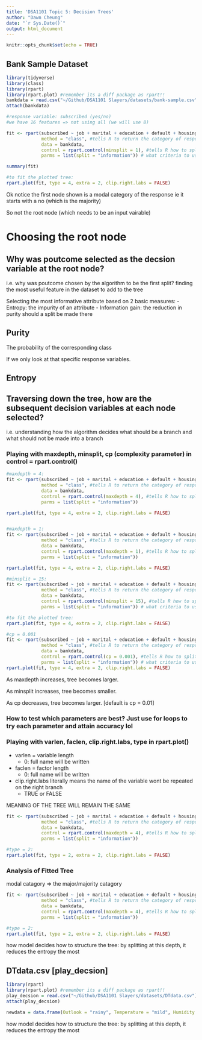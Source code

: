```yaml
---
title: 'DSA1101 Topic 5: Decision Trees'
author: "Dawn Cheung"
date: "`r Sys.Date()`"
output: html_document
---
```


```r
knitr::opts_chunk$set(echo = TRUE)
```




## Bank Sample Dataset

```r
library(tidyverse)
library(class)
library(rpart)
library(rpart.plot) #remember its a diff package as rpart!!
bankdata = read.csv("~/Github/DSA1101 Slayers/datasets/bank-sample.csv")
attach(bankdata)

#response variable: subscribed (yes/no)
#we have 16 features => not using all (we will use 8)

fit <- rpart(subscribed ~ job + marital + education + default + housing + loan + contact + poutcome,
             method = "class", #tells R to return the category of response (yes or no)
             data = bankdata,
             control = rpart.control(minsplit = 1), #tells R how to split the node; minsplit = 1 means a branch is created when there is at least 1 observation in that branch => tells R how big we want the tree to be
             parms = list(split = "information")) # what criteria to use to choose the root node & internal nodes; either info gained or gini index; default val is gini

summary(fit)

#to fit the plotted tree:
rpart.plot(fit, type = 4, extra = 2, clip.right.labs = FALSE)
```

Ok notice the first node shown is a modal category of the response ie it starts with a no (which is the majority)

So not the root node (which needs to be an input vairable)

# Choosing the root node
## Why was poutcome selected as the decsion variable at the root node?
i.e. why was poutcome chosen by the algorithm  to be the first split? finding the most useful feature in the dataset to add to the tree

Selecting the most informative attribute based on 2 basic measures:
- Entropy: the impurity of an attribute
- Information gain: the reduction in purity should a split be made there

## Purity
The probability of the corresponding class

If we only look at that specific response variables. 

## Entropy


## Traversing down the tree, how are the subsequent decision variables at each node selected?
i.e. understanding how the algorithm decides what should be a branch and what should not be made into a branch

### Playing with maxdepth, minsplit, cp (complexity parameter) in control = rpart.control()

```r

#maxdepth = 4:
fit <- rpart(subscribed ~ job + marital + education + default + housing + loan + contact + poutcome,
             method = "class", #tells R to return the category of response (yes or no)
             data = bankdata,
             control = rpart.control(maxdepth = 4), #tells R how to split the node; minsplit = 1 means a branch is created when there is at least 1 observation in that branch => tells R how big we want the tree to be
             parms = list(split = "information")) 

rpart.plot(fit, type = 4, extra = 2, clip.right.labs = FALSE)


#maxdepth = 1:
fit <- rpart(subscribed ~ job + marital + education + default + housing + loan + contact + poutcome,
             method = "class", #tells R to return the category of response (yes or no)
             data = bankdata,
             control = rpart.control(maxdepth = 1), #tells R how to split the node; minsplit = 1 means a branch is created when there is at least 1 observation in that branch => tells R how big we want the tree to be
             parms = list(split = "information")) 

rpart.plot(fit, type = 4, extra = 2, clip.right.labs = FALSE)

#minsplit = 15:
fit <- rpart(subscribed ~ job + marital + education + default + housing + loan + contact + poutcome,
             method = "class", #tells R to return the category of response (yes or no)
             data = bankdata,
             control = rpart.control(minsplit = 15), #tells R how to split the node; minsplit = 1 means a branch is created when there is at least 1 observation in that branch => tells R how big we want the tree to be
             parms = list(split = "information")) # what criteria to use to choose the root node & internal nodes; either info gained or gini index; default val is gini

#to fit the plotted tree:
rpart.plot(fit, type = 4, extra = 2, clip.right.labs = FALSE)

#cp = 0.001
fit <- rpart(subscribed ~ job + marital + education + default + housing + loan + contact + poutcome,
             method = "class", #tells R to return the category of response (yes or no)
             data = bankdata,
             control = rpart.control(cp = 0.001), #tells R how to split the node; minsplit = 1 means a branch is created when there is at least 1 observation in that branch => tells R how big we want the tree to be
             parms = list(split = "information")) # what criteria to use to choose the root node & internal nodes; either info gained or gini index; default val is gini
rpart.plot(fit, type = 4, extra = 2, clip.right.labs = FALSE)
```

As maxdepth increases, tree becomes larger.

As minsplit increases, tree becomes smaller.

As cp decreases, tree becomes larger. [default is cp = 0.01]


### How to test which parameters are best? Just use for loops to try each parameter and attain accuracy lol


### Playing with varlen, faclen, clip.right.labs, type in rpart.plot()
- varlen = variable length
  - 0: full name will be written
- faclen = factor length
  - 0: full name will be written
- clip.right.labs literally means the name of the variable wont be repeated on the right branch
  - TRUE or FALSE
  
MEANING OF THE TREE WILL REMAIN THE SAME
```r


fit <- rpart(subscribed ~ job + marital + education + default + housing + loan + contact + poutcome,
             method = "class", #tells R to return the category of response (yes or no)
             data = bankdata,
             control = rpart.control(maxdepth = 4), #tells R how to split the node; minsplit = 1 means a branch is created when there is at least 1 observation in that branch => tells R how big we want the tree to be
             parms = list(split = "information")) 

#type = 2:
rpart.plot(fit, type = 2, extra = 2, clip.right.labs = FALSE)
```

### Analysis of Fitted Tree
modal catagory => the major/majority catagory
```r
fit <- rpart(subscribed ~ job + marital + education + default + housing + loan + contact + poutcome,
             method = "class", #tells R to return the category of response (yes or no)
             data = bankdata,
             control = rpart.control(maxdepth = 4), #tells R how to split the node; minsplit = 1 means a branch is created when there is at least 1 observation in that branch => tells R how big we want the tree to be
             parms = list(split = "information")) 

#type = 2:
rpart.plot(fit, type = 2, extra = 2, clip.right.labs = FALSE)
```

how model decides how to structure the tree: by splitting at this depth, it reduces the entropy the most


## DTdata.csv [play_decsion]
```r
library(rpart)
library(rpart.plot) #remember its a diff package as rpart!!
play_decsion = read.csv("~/Github/DSA1101 Slayers/datasets/DTdata.csv")
attach(play_decsion)

newdata = data.frame(Outlook = "rainy", Temperature = "mild", Humidity = "")

```

how model decides how to structure the tree: by splitting at this depth, it reduces the entropy the most

